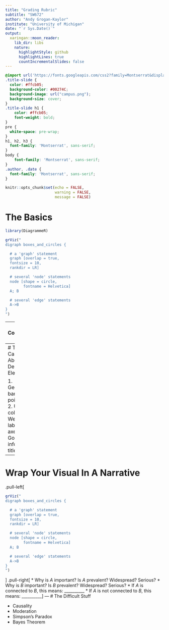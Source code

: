 ```yaml
---
title: "Grading Rubric"
subtitle: "SW672"
author: "Andy Grogan-Kaylor"
institute: "University of Michigan"
date: "`r Sys.Date()`"
output:
  xaringan::moon_reader:
    lib_dir: libs
    nature:
      highlightStyle: github
      highlightLines: true
      countIncrementalSlides: false
---
```


```css

@import url('https://fonts.googleapis.com/css2?family=Montserrat&display=swap');
.title-slide { 
  color: #ffcb05;
  background-color: #00274C; 
  background-image: url("campus.png");
  background-size: cover;
}
.title-slide h1 {
    color: #ffcb05;
    font-weight: bold;
}
pre {
  white-space: pre-wrap;
}
h1, h2, h3 {
  font-family: 'Montserrat', sans-serif;
}
body { 
    font-family: 'Montserrat', sans-serif;
}
.author, .date {
  font-family: 'Montserrat', sans-serif;
}

```

```r

knitr::opts_chunk$set(echo = FALSE,
                      warning = FALSE,
                      message = FALSE)

```

# The Basics

```r

library(DiagrammeR)

grViz("
digraph boxes_and_circles {

  # a 'graph' statement
  graph [overlap = true, 
  fontsize = 10,
  rankdir = LR]

  # several 'node' statements
  node [shape = circle,
        fontname = Helvetica]
  A; B

  # several 'edge' statements
  A->B
}
")

```

---
# A Conceptual Focus

* Disparities: How does membership in **A** affect the chances of outcome **B**?
* Effect of a Policy or Intervention: Do those who receive treatment or policy **A** have a different outcome **B**?
* Political Participation: How does membership in **A** affect the chances of voting or candidate or policy **B**?

---
# Think Carefully About Design Elements

1. Geometry: bars; lines; points; etc.
2. Use of color
3. Well labeled axes
4. Good informative title

---
# Wrap Your Visual In A Narrative

.pull-left[

```r

grViz("
digraph boxes_and_circles {

  # a 'graph' statement
  graph [overlap = true, 
  fontsize = 10,
  rankdir = LR]

  # several 'node' statements
  node [shape = circle,
        fontname = Helvetica]
  A; B

  # several 'edge' statements
  A->B
}
")

```

]
.pull-right[ 
* Why is *A* important? Is *A* prevalent? Widespread? Serious?
* Why is *B* important? Is *B* prevalent? Widespread? Serious?
* If *A* is connected to *B*, this means: __________
* If *A* is not connected to *B*, this means: __________
]
---
# The Difficult Stuff

* Causality
* Moderation
* Simpson's Paradox
* Bayes Theorem



